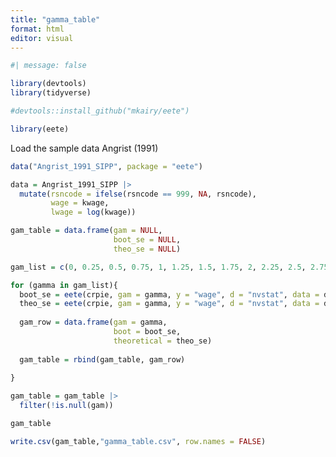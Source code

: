 ```yaml
---
title: "gamma_table"
format: html
editor: visual
---
```



```r
#| message: false

library(devtools)
library(tidyverse)

#devtools::install_github("mkairy/eete")

library(eete)
```

Load the sample data Angrist (1991)

```r
data("Angrist_1991_SIPP", package = "eete")

data = Angrist_1991_SIPP |>
  mutate(rsncode = ifelse(rsncode == 999, NA, rsncode),
         wage = kwage,
         lwage = log(kwage))
```


```r
gam_table = data.frame(gam = NULL,
                       boot_se = NULL,
                       theo_se = NULL)

gam_list = c(0, 0.25, 0.5, 0.75, 1, 1.25, 1.5, 1.75, 2, 2.25, 2.5, 2.75, 3, 4, 5, 6, 7, 8, 9, 10)

for (gamma in gam_list){
  boot_se = eete(crpie, gam = gamma, y = "wage", d = "nvstat", data = data, se = "boot")$se
  theo_se = eete(crpie, gam = gamma, y = "wage", d = "nvstat", data = data, se = "theoretical")$se
  
  gam_row = data.frame(gam = gamma,
                       boot = boot_se,
                       theoretical = theo_se)
  
  gam_table = rbind(gam_table, gam_row)
  
}

gam_table = gam_table |>
  filter(!is.null(gam))

gam_table
```

```r
write.csv(gam_table,"gamma_table.csv", row.names = FALSE)
```

